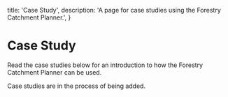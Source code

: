   title: 'Case Study',
  description:
    'A page for case studies using the Forestry Catchment Planner.',
}

# Case Study

Read the case studies below for an introduction to how the Forestry Catchment Planner can be used.

<Note>
    Case studies are in the process of being added.
</Note>
